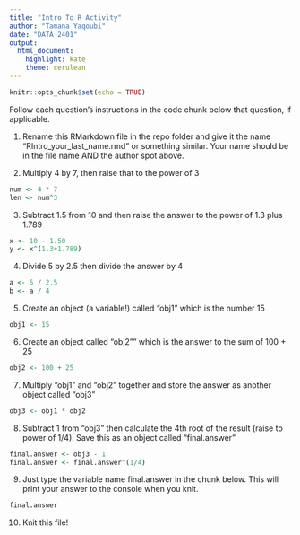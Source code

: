 ```yaml
---
title: "Intro To R Activity"
author: "Tamana Yaqoubi"
date: "DATA 2401"
output: 
  html_document: 
    highlight: kate
    theme: cerulean
---
```


```r
knitr::opts_chunk$set(echo = TRUE)
```

Follow each question's instructions in the code chunk below that question, if applicable. 

1. Rename this RMarkdown file in the repo folder and give it the name “RIntro_your_last_name.rmd” or something similar. Your name should be in the file name AND the author spot above. 


2. Multiply 4 by 7, then raise that to the power of 3


```r
num <- 4 * 7
len <- num^3
```

3. Subtract 1.5 from 10 and then raise the answer to the power of 1.3 plus 1.789

```r
x <- 10 - 1.50 
y <- x^(1.3+1.789)

```

4. Divide 5 by 2.5 then divide the answer by 4

```r
a <- 5 / 2.5 
b <- a / 4
```

5. Create an object (a variable!) called “obj1” which is the number 15

```r
obj1 <- 15
```

6. Create an object called “obj2”" which is the answer to the sum of 100 + 25

```r
obj2 <- 100 + 25
```

7. Multiply “obj1” and “obj2” together and store the answer as another object called “obj3”

```r
obj3 <- obj1 * obj2
``` 

8. Subtract 1 from “obj3” then calculate the 4th root of the result (raise to power of 1/4). Save this as an object called “final.answer”

```r
final.answer <- obj3 - 1
final.answer <- final.answer^(1/4)
```

9. Just type the variable name final.answer in the chunk below. This will print your answer to the console when you knit. 

```r
final.answer
```

10. Knit this file! 